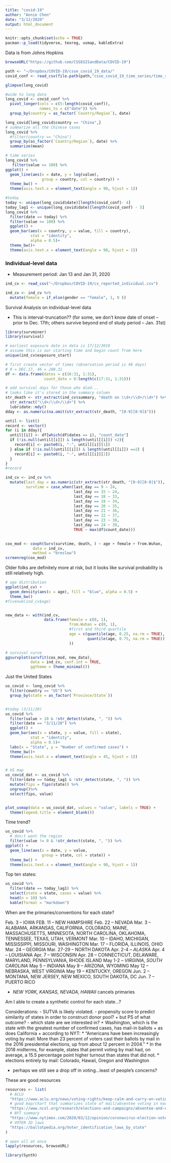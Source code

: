 ```yaml
---
title: "covid-19"
author: "Annie Chen"
date: "3/12/2020"
output: html_document
---
```


```r
knitr::opts_chunk$set(echo = TRUE)
pacman::p_load(tidyverse, texreg, usmap, kableExtra)
```


Data is from Johns Hopkins
```r
browseURL("https://github.com/CSSEGISandData/COVID-19")

path <- "~/Dropbox/COVID-19/csse_covid_19_data/"
covid_conf <- read_csv(file.path(path,"csse_covid_19_time_series/time_series_19-covid-Confirmed.csv"))
```


```r
glimpse(long_covid)

#wide to long data
long_covid <- covid_conf %>% 
  pivot_longer(cols = c(5:length(covid_conf)),
               names_to = c("date")) %>% 
  group_by(country = as_factor(`Country/Region`), date) 

long_covid[long_covid$country == "China",]
# summarize all the Chinese cases
long_covid %>% 
  #filter(country == "China")
  group_by(as_factor(`Country/Region`), date) %>% 
  summarize(mean)

# time series
long_covid %>% 
   filter(value >= 100) %>% 
ggplot() +
  geom_line(aes(x = date, y = log(value), 
                group = country, col = country)) +
  theme_bw() +
  theme(axis.text.x = element_text(angle = 90, hjust = 1))

#today
today <- unique(long_covid$date)[length(covid_conf)- 4]
today_lag1 <- unique(long_covid$date)[length(covid_conf) - 5]
long_covid %>% 
  filter(date == today) %>% 
  filter(value >= 100) %>% 
  ggplot() +
  geom_bar(aes(x = country, y = value, fill = country), 
           stat = "identity",
           alpha = 0.5)+
  theme_bw()+
  theme(axis.text.x = element_text(angle = 90, hjust = 1))
```


### Individual-level data
- Measurement period: Jan 13 and Jan 31, 2020
```r
ind_cv <- read_csv("~/Dropbox/COVID-19/cv_reported_individual.csv")

ind_cv <- ind_cv %>% 
  mutate(female = if_else(gender == "female", 1, 0 ))
```

Survival Analysis on individual-level data

- This is interval-truncation?? (for some, we don't know date of onset -- prior to Dec. 17th; others survive beyond end of study period -- Jan. 31st)

```r
library(survminer)
library(survival)

# earliest exposure date in data is 17/12/2019
# assume this is our starting time and begin count from here
unique(ind_cv$exposure_start)

# first create vector of times (observation period is 46 days)
# 0 = DEC.17, 46 = JAN.31
df <- data.frame(dates = c(16:31, 1:31), 
                 count_date = 0:length(c(17:31, 1:31)))

# add survival days for those who died...
# looks like it's stored in the summary column
str_death <- str_extract(ind_cv$summary, "death on \\d+/\\d+/\\d+") %>% 
  str_extract("\\d+/\\d+/\\d+") %>% 
  lubridate::mdy() 
dday <- as.numeric(na.omit(str_extract(str_death, "[0-9][0-9]$")))

until <- list()
record <- vector()
for (i in dday){
  until[[i]] <- df[which(df$dates == i), "count_date"]
  if (!is.null(until[[i]]) & length(until[[i]]) <2){
    record[i] <- paste0(i, "-", until[[i]][1])
  } else if (!is.null(until[[i]]) & length(until[[i]]) ==2) {
    record[i] <- paste0(i, "-", until[[i]][2])
  }
}
#record

ind_cv <- ind_cv %>% 
  mutate(last_day = as.numeric(str_extract(str_death, "[0-9][0-9]$")),
         survtime = case_when(last_day == 9 ~ 24, 
                              last_day == 15 ~ 24, 
                              last_day == 18 ~ 33, 
                              last_day == 19 ~ 34, 
                              last_day == 20 ~ 35, 
                              last_day == 21 ~ 36,  
                              last_day == 22 ~ 37,  
                              last_day == 23 ~ 38,  
                              last_day == 24 ~ 39,
                              TRUE ~ max(df$count_date)))
 

cox_mod <- coxph(Surv(survtime, death, ) ~ age + female + from.Wuhan,
            data = ind_cv,
            method = "breslow")
screenreg(cox_mod)
```


Older folks are definitely more at risk, but it looks like survival probability is still relatively high.
```r
# age distribution
ggplot(ind_cv) +
  geom_density(aes(x = age), fill = "blue", alpha = 0.5) +
  theme_bw()
#fivenum(ind_cv$age)


new_data <- with(ind_cv, 
                 data.frame(female = c(0, 1), 
                            from.Wuhan = c(0, 1),
                            #first and third quartile
                            age = c(quantile(age, 0.25, na.rm = TRUE),
                                    quantile(age, 0.75, na.rm = TRUE))
                            ))

# survival curve
ggsurvplot(survfit(cox_mod, new_data), 
           data = ind_cv, conf.int = TRUE,
           ggtheme = theme_minimal())
```


Just the United States

```r
us_covid <- long_covid %>% 
  filter(country == "US") %>% 
  group_by(state = as_factor(`Province/State`))


#today (3/11/20)
us_covid %>% 
  filter(value > 10 & !str_detect(state, ", ")) %>% 
  filter(date == "3/11/20") %>% 
  ggplot() +
  geom_bar(aes(x = state, y = value, fill = state), 
           stat = "identity",
           alpha = 0.5)+
  labs(x = "State", y = "Number of confirmed cases") +
  theme_bw()+
  theme(axis.text.x = element_text(angle = 45, hjust = 1))


# US map
us_covid_dat <- us_covid %>% 
  filter(date == today_lag1 & !str_detect(state, ", ")) %>% 
  mutate(fips = fips(state)) %>% 
  ungroup()%>% 
  select(fips, value) 


plot_usmap(data = us_covid_dat, values = "value", labels = TRUE) +
  theme(legend.title = element_blank())
```

Time trend?
```r
us_covid %>% 
  # don;t want the region
  filter(value != 0 & !str_detect(state, ", ")) %>% 
ggplot() +
  geom_line(aes(x = date, y = value, 
                group = state, col = state)) +
  theme_bw() +
  theme(axis.text.x = element_text(angle = 90, hjust = 1))
```



Top ten states:
```r
us_covid %>% 
  filter(date == today_lag1) %>% 
  select(state = state, cases = value) %>% 
  head(n = 10) %>% 
  kable(format = "markdown")
```




When are the primaries/conventions for each state?

Feb. 3 -- IOWA
FEB. 11 -- NEW HAMPSHIRE
Feb. 22 -- NEVADA
Mar. 3 -- ALABAMA, ARKANSAS, CALIFORNIA, COLORADO, MAINE, MASSACHUSETTS, MINNESOTA, NORTH CAROLINA, OKLAHOMA, TENNESSEE, TEXAS, UTAH, VERMONT
Mar. 10 -- IDAHO, MICHIGAN, MISSISSIPPI, MISSOURI, WASHINGTON
Mar. 17 -- FLORIDA, ILLINOIS, OHIO
Mar. 24 -- GEORGIA
Mar. 27-29 -- NORTH DAKOTA
Apr. 2-4 -- *ALASKA*
Apr. 4 -- LOUISIANA
Apr. 7 -- WISCONSIN
Apr. 28 -- CONNECTICUT, DELAWARE, MARYLAND, PENNSYLVANIA, RHODE ISLAND
May 1-2 -- *VIRGINIA*, *SOUTH CAROLINA*
May 5 -- INDIANA
May 9 -- ARIZONA, WYOMING
May 12 -- NEBRASKA, WEST VIRGINIA
May 19 -- KENTUCKY, OREGON
Jun. 2 -- MONTANA, NEW JERSEY, NEW MEXICO, SOUTH DAKOTA, DC
Jun. 7 -- PUERTO RICO

- *NEW YORK, KANSAS, NEVADA, HAWAII* cancels primaries


Am I able to create a synthetic control for each state...?

Considerations:
- SUTVA is likely violated.
- propensity score to predict similarity of states in order to construct donor pool?
    + but PS of what outcome?
- which state are we interested in?
    + Washington, which is the state with the greatest number of confirmed cases, has mail-in ballots
    + as does California
    + according to NYT:
        * "Americans have been increasingly voting by mail: More than 23 percent of voters cast their ballots by mail in the 2016 presidential elections, up from about 12 percent in 2004."
        * In the 2018 midterms, for example, states that permit voting by mail had, on average, a 15.5 percentage point higher turnout than states that did not. 
        * elections entirely by mail: Colorado, Hawaii, Oregon and Washington
        
- perhaps we still see a drop off in voting...least of people's concerns?

These are good resources
```r
resources <- list(
  # ACLU
  "https://www.aclu.org/news/voting-rights/keep-calm-and-carry-on-voting-how-to-vote-by-mail-during-the-coronavirus-outbreak/",
  # good map/chart that summarizes state of mail/absentee voting in each state
  "https://www.ncsl.org/research/elections-and-campaigns/absentee-and-early-voting.aspx",
  # NYT summary
  "https://www.nytimes.com/2020/03/12/opinion/coronavirus-election-vote-mail.html",
  # VOTER ID laws
  "https://ballotpedia.org/Voter_identification_laws_by_state"
)

# open all at once
lapply(resources, browseURL)
```




```r
library(Synth)

```



